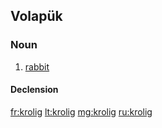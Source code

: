 ==Volapük==

===Noun===
{{vo-noun}}

# [[rabbit]]

====Declension====
{{vo-decl-noun}}

[[fr:krolig]]
[[lt:krolig]]
[[mg:krolig]]
[[ru:krolig]]